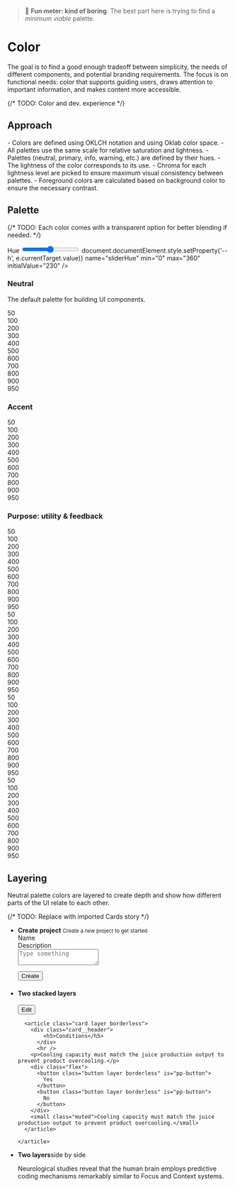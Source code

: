 
<Meta title="Foundations/Color" />

> 🫤 **Fun meter: kind of boring**. The best part here is trying to find a *minimum viable* palette.

# Color

The goal is to find a good enough tradeoff between simplicity, the needs of different components, and potential branding requirements.
The focus is on functional needs: color that supports guiding users, draws attention to important information, and makes content more accessible.

{/* TODO: Color and dev. experience */}

## Approach

<div>
- Colors are defined using OKLCH notation and using Oklab color space.
- All palettes use the same scale for relative saturation and lightness.
- Palettes (neutral, primary, info, warning, etc.) are defined by their hues.
- The lightness of the color corresponds to its use.
- Chroma for each lightness level are picked to ensure maximum visual consistency between palettes.
- Foreground colors are calculated based on background color to ensure the necessary contrast.
</div>

## Palette

{/* TODO: Each color comes with a transparent option for better blending if needed. */}

<div className="toolbar">
  <label className="hue-label" htmlFor="sliderHue">Hue</label>
  <input
    type="range"
    id="sliderHue"
    onInput={e => document.documentElement.style.setProperty('--h', e.currentTarget.value)}
    name="sliderHue"
    min="0"
    max="360"
    initialValue="230"
    />
  <span className="hue-value" id="heuValue"></span>
</div>

### Neutral
The default palette for building UI components.

<div className="docs-palette">
  <div style={{'--palette-bg': 'var(--c-neutral-50)'}}>
    50
   </div>
  <div style={{'--palette-bg': 'var(--c-neutral-100)'}}>
    100
   </div>
  <div style={{'--palette-bg': 'var(--c-neutral-200)'}}>
    200
   </div>
  <div style={{'--palette-bg': 'var(--c-neutral-300)'}}>
    300
   </div>
  <div style={{'--palette-bg': 'var(--c-neutral-400)'}}>
    400
   </div>
  <div style={{'--palette-bg': 'var(--c-neutral-500)'}}>
    500
   </div>
  <div style={{'--palette-bg': 'var(--c-neutral-600)'}}>
    600
   </div>
  <div style={{'--palette-bg': 'var(--c-neutral-700)'}}>
    700
   </div>
  <div style={{'--palette-bg': 'var(--c-neutral-800)'}}>
    800
   </div>
  <div style={{'--palette-bg': 'var(--c-neutral-900)'}}>
    900
   </div>
  <div style={{'--palette-bg': 'var(--c-neutral-950)'}}>
    950
   </div>
</div>

### Accent

<div className="docs-palette">
  <div style={{'--palette-bg': 'var(--c-neutral-50)'}}>
    50
   </div>
  <div style={{'--palette-bg': 'var(--c-accent-100)'}}>
    100
   </div>
  <div style={{'--palette-bg': 'var(--c-accent-200)'}}>
    200
   </div>
  <div style={{'--palette-bg': 'var(--c-accent-300)'}}>
    300
   </div>
  <div style={{'--palette-bg': 'var(--c-accent-400)'}}>
    400
   </div>
  <div style={{'--palette-bg': 'var(--c-accent-500)'}}>
    500
   </div>
  <div style={{'--palette-bg': 'var(--c-accent-600)'}}>
    600
   </div>
  <div style={{'--palette-bg': 'var(--c-accent-700)'}}>
    700
   </div>
  <div style={{'--palette-bg': 'var(--c-accent-800)'}}>
    800
   </div>
  <div style={{'--palette-bg': 'var(--c-accent-900)'}}>
    900
   </div>
  <div style={{'--palette-bg': 'var(--c-accent-950)'}}>
    950
   </div>
</div>

### Purpose: utility & feedback

<div className="docs-palette">
  <div style={{'--palette-bg': 'var(--c-info-50)'}}>
    50
   </div>
  <div style={{'--palette-bg': 'var(--c-info-100)'}}>
    100
   </div>
  <div style={{'--palette-bg': 'var(--c-info-200)'}}>
    200
   </div>
  <div style={{'--palette-bg': 'var(--c-info-300)'}}>
    300
   </div>
  <div style={{'--palette-bg': 'var(--c-info-400)'}}>
    400
   </div>
  <div style={{'--palette-bg': 'var(--c-info-500)'}}>
    500
   </div>
  <div style={{'--palette-bg': 'var(--c-info-600)'}}>
    600
   </div>
  <div style={{'--palette-bg': 'var(--c-info-700)'}}>
    700
   </div>
  <div style={{'--palette-bg': 'var(--c-info-800)'}}>
    800
   </div>
  <div style={{'--palette-bg': 'var(--c-info-900)'}}>
    900
   </div>
  <div style={{'--palette-bg': 'var(--c-info-950)'}}>
    950
   </div>
</div>
<div className="docs-palette">
  <div style={{'--palette-bg': 'var(--c-success-50)'}}>
    50
   </div>
  <div style={{'--palette-bg': 'var(--c-success-100)'}}>
    100
   </div>
  <div style={{'--palette-bg': 'var(--c-success-200)'}}>
    200
   </div>
  <div style={{'--palette-bg': 'var(--c-success-300)'}}>
    300
   </div>
  <div style={{'--palette-bg': 'var(--c-success-400)'}}>
    400
   </div>
  <div style={{'--palette-bg': 'var(--c-success-500)'}}>
    500
   </div>
  <div style={{'--palette-bg': 'var(--c-success-600)'}}>
    600
   </div>
  <div style={{'--palette-bg': 'var(--c-success-700)'}}>
    700
   </div>
  <div style={{'--palette-bg': 'var(--c-success-800)'}}>
    800
   </div>
  <div style={{'--palette-bg': 'var(--c-success-900)'}}>
    900
   </div>
  <div style={{'--palette-bg': 'var(--c-success-950)'}}>
    950
   </div>
</div>
<div className="docs-palette">
  <div style={{'--palette-bg': 'var(--c-danger-50)'}}>
    50
   </div>
  <div style={{'--palette-bg': 'var(--c-danger-100)'}}>
    100
   </div>
  <div style={{'--palette-bg': 'var(--c-danger-200)'}}>
    200
   </div>
  <div style={{'--palette-bg': 'var(--c-danger-300)'}}>
    300
   </div>
  <div style={{'--palette-bg': 'var(--c-danger-400)'}}>
    400
   </div>
  <div style={{'--palette-bg': 'var(--c-danger-500)'}}>
    500
   </div>
  <div style={{'--palette-bg': 'var(--c-danger-600)'}}>
    600
   </div>
  <div style={{'--palette-bg': 'var(--c-danger-700)'}}>
    700
   </div>
  <div style={{'--palette-bg': 'var(--c-danger-800)'}}>
    800
   </div>
  <div style={{'--palette-bg': 'var(--c-danger-900)'}}>
    900
   </div>
  <div style={{'--palette-bg': 'var(--c-danger-950)'}}>
    950
   </div>
</div>
<div className="docs-palette">
  <div style={{'--palette-bg': 'var(--c-warning-50)'}}>
    50
   </div>
  <div style={{'--palette-bg': 'var(--c-warning-100)'}}>
    100
   </div>
  <div style={{'--palette-bg': 'var(--c-warning-200)'}}>
    200
   </div>
  <div style={{'--palette-bg': 'var(--c-warning-300)'}}>
    300
   </div>
  <div style={{'--palette-bg': 'var(--c-warning-400)'}}>
    400
   </div>
  <div style={{'--palette-bg': 'var(--c-warning-500)'}}>
    500
   </div>
  <div style={{'--palette-bg': 'var(--c-warning-600)'}}>
    600
   </div>
  <div style={{'--palette-bg': 'var(--c-warning-700)'}}>
    700
   </div>
  <div style={{'--palette-bg': 'var(--c-warning-800)'}}>
    800
   </div>
  <div style={{'--palette-bg': 'var(--c-warning-900)'}}>
    900
   </div>
  <div style={{'--palette-bg': 'var(--c-warning-950)'}}>
    950
   </div>
</div>

## Layering

Neutral palette colors are layered to create depth and show how different parts of the UI relate to each other.

{/* TODO: Replace with imported Cards story */}



<div id="story--compositions-card--header" class="sb-story sb-unstyled" data-story-block="true">
<div id="story--compositions-card--header-inner" data-name="Header">
<div id="root-inner">
<ul class="cards layout-grid">
  <li>
    <article class="card">
      <div class="card__header">
        <div>
          <strong class="block">Create project</strong>
          <small class="muted">Create a new project to get started</small>
        </div>
      </div>
      <form class="flow">
        <div class="flow">
          <label>Name</label>
          <pp-input type="text"></pp-input>
        </div>
        <div class="flow">
          <label>Description</label>
          <div class="grow-wrap">
            <textarea placeholder="Type something" name="text" id="text" onInput="this.parentNode.dataset.replicatedValue = this.value"></textarea>
          </div>
        </div>
      </form>
              <div class="card__actions">
          <button class="button" is="pp-button">
            Create
          </button>
        </div>
    </article>
  </li>
  <li>
    <article class="card layer">
      <div class="card__header">
        <div class="flex">
          <span class="badge badge--info"></span>
          <h4>Two stacked layers</h4>
        </div>
        <div>
          <button class="button button--plain" is="pp-button">
            <iconify-icon class="icon" icon="ph:dots-three"></iconify-icon><span class="inclusively-hidden">Edit</span>
          </button>
        </div>
      </div>

      <article class="card layer borderless">
        <div class="card__header">
            <h5>Conditions</h5>
          </div>
          <hr />
        <p>Cooling capacity must match the juice production output to prevent product overcooling.</p>
        <div class="flex">
          <button class="button layer borderless" is="pp-button">
            Yes
          </button>
          <button class="button layer borderless" is="pp-button">
            No
          </button>
        </div>
        <small class="muted">Cooling capacity must match the juice production output to prevent product overcooling.</small>
      </article>

    </article>
  </li>
  <li>
    <article class="card layer">
      <div class="card__header layer">
        <div class="flex">
          <iconify-icon class="icon" icon="ph:circle-dashed-bold"></iconify-icon>
          <strong>Two layers</strong><span class="muted">side by side</span>
        </div>
      </div>
      <p>Neurological studies reveal that the human brain employs predictive coding mechanisms remarkably similar to Focus and Context systems.</p>
    </article>
  </li>
</ul>
</div></div></div>